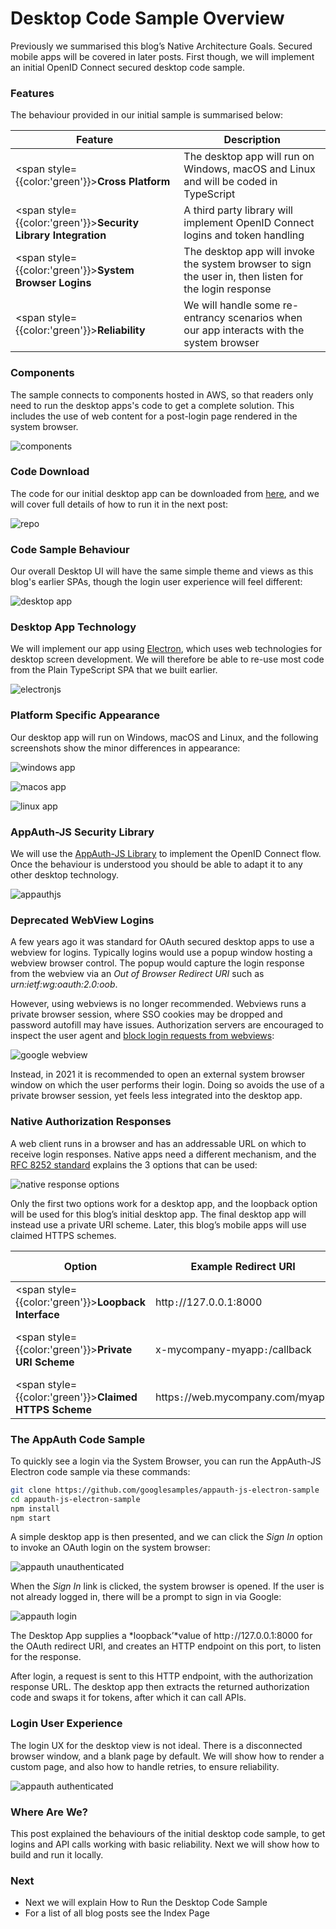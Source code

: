 # Desktop Code Sample Overview

Previously we summarised this blog’s <Link href='/posts/native-architecture-goals'>Native Architecture Goals</Link>. Secured mobile apps will be covered in later posts. First though, we will implement an initial OpenID Connect secured desktop code sample.

### Features

The behaviour provided in our initial sample is summarised below:

| Feature | Description |
| ------- | ----------- |
| <span style={{color:'green'}}>**Cross Platform**</span> | The desktop app will run on Windows, macOS and Linux and will be coded in TypeScript |
| <span style={{color:'green'}}>**Security Library Integration**</span> | A third party library will implement OpenID Connect logins and token handling |
| <span style={{color:'green'}}>**System Browser Logins**</span> | The desktop app will invoke the system browser to sign the user in, then listen for the login response |
| <span style={{color:'green'}}>**Reliability**</span> | We will handle some re-entrancy scenarios when our app interacts with the system browser |

### Components

The sample connects to <Link href='/posts/cloud-hosting'>components hosted in AWS</Link>, so that readers only need to run the desktop apps's code to get a complete solution. This includes the use of web content for a post-login page rendered in the system browser.

![components](/images/410/components.jpg)

### Code Download

The code for our initial desktop app can be downloaded from [here](https://github.com/gary-archer/oauth.desktopsample1), and we will cover full details of how to run it in the next post:

![repo](/images/410/repo.jpg)

### Code Sample Behaviour

Our overall Desktop UI will have the same simple theme and views as this blog's earlier SPAs, though the login user experience will feel different:

![desktop app](/images/410/desktop-app.jpg)

### Desktop App Technology

We will implement our app using [Electron](https://www.electronjs.org/), which uses web technologies for desktop screen development. We will therefore be able to re-use most code from the <Link href='/posts/improved-spa-code-sample-overview'>Plain TypeScript SPA</Link> that we built earlier.

![electronjs](/images/410/electronjs.jpg)

### Platform Specific Appearance

Our desktop app will run on Windows, macOS and Linux, and the following screenshots show the minor differences in appearance:

![windows app](/images/410/windows-app.jpg)

![macos app](/images/410/macos-app.jpg)

![linux app](/images/410/linux-app.jpg)

### AppAuth-JS Security Library

We will use the [AppAuth-JS Library](https://github.com/openid/AppAuth-JS) to implement the OpenID Connect  flow. Once the behaviour is understood you should be able to adapt it to any other desktop technology.

![appauthjs](/images/410/appauthjs.jpg)

### Deprecated WebView Logins

A few years ago it was standard for OAuth secured desktop apps to use a webview for logins. Typically logins would use a popup window hosting a webview browser control. The popup would capture the login response from the webview via an *Out of Browser Redirect URI* such as *urn:ietf:wg:oauth:2.0:oob*.

However, using webviews is no longer recommended. Webviews runs a private browser session, where SSO cookies may be dropped and password autofill may have issues. Authorization servers are encouraged to inspect the user agent and [block login requests from webviews](https://developers.googleblog.com/2016/08/modernizing-oauth-interactions-in-native-apps.html):

![google webview](/images/410/google-webview.jpg)

Instead, in 2021 it is recommended to open an external system browser  window on which the user performs their login. Doing so avoids the use of a private browser session, yet feels less integrated into the desktop app.

### Native Authorization Responses

A web client runs in a browser and has an addressable URL on which to receive login responses. Native apps need a different mechanism, and the [RFC 8252 standard](https://datatracker.ietf.org/doc/rfc8252) explains the 3 options that can be used:

![native response options](/images/410/native-response-options.jpg)

Only the first two options work for a desktop app, and the loopback option will be used for this blog’s initial desktop app. The final desktop app will instead use a private URI scheme. Later, this blog’s mobile apps will use claimed HTTPS schemes.

| Option | Example Redirect URI | Usable By |
| ------ | -------------------- | --------- |
| <span style={{color:'green'}}>**Loopback Interface**</span> | 	http`:`//127.0.0.1:8000 | Desktop apps |
| <span style={{color:'green'}}>**Private URI Scheme**</span> | x-mycompany-myapp`:`/callback | Mobile or desktop apps |
| <span style={{color:'green'}}>**Claimed HTTPS Scheme**</span> | https`:`//web.mycompany.com/myapp | Mobile apps |

### The AppAuth Code Sample

To quickly see a login via the System Browser, you can run the AppAuth-JS Electron code sample via these commands:

```bash
git clone https://github.com/googlesamples/appauth-js-electron-sample
cd appauth-js-electron-sample
npm install
npm start
```

A simple desktop app is then presented, and we can click the *Sign In* option to invoke an OAuth login on the system browser:

![appauth unauthenticated](/images/410/appauth-unauthenticated.jpg)

When the *Sign In* link is clicked, the system browser is opened. If the user is not already logged in, there will be a prompt to sign in via Google:

![appauth login](/images/410/appauth-login.jpg)

The Desktop App supplies a *loopback’*value of http`:`//127.0.0.1:8000 for the OAuth redirect URI, and creates an HTTP endpoint on this port, to listen for the response.

After login, a request is sent to this HTTP endpoint, with the authorization response URL. The desktop app then extracts the returned authorization code and swaps it for tokens, after which it can call APIs.

### Login User Experience

The login UX for the desktop view is not ideal. There is a disconnected browser window, and a blank page by default. We will show how to render a custom page, and also how to handle retries, to ensure reliability.

![appauth authenticated](/images/410/appauth-authenticated.jpg)

### Where Are We?

This post explained the behaviours of the initial desktop code sample, to get logins and API calls working with basic reliability. Next we will show how to build and run it locally.

### Next

- Next we will explain How to <Link href='/posts/desktop-app-how-to-run-the-code-sample'>Run the Desktop Code Sample</Link>
- For a list of all blog posts see the <Link href='/posts/index'>Index Page</Link>
